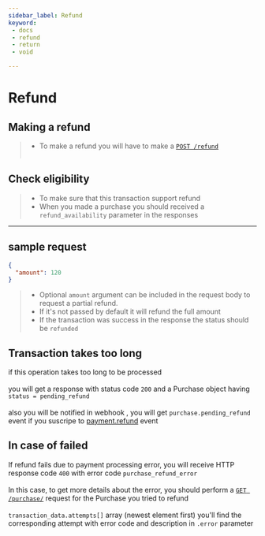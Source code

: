 ```yaml
---
sidebar_label: Refund 
keyword: 
 - docs
 - refund  
 - return 
 - void

---
```


# Refund

## Making a refund 

> - To make a refund you will have to make a <u>[`POST /refund`](../../../api/gateway/purchases-refund)</u> <br></br>

## Check eligibility
> - To make sure that this transaction support refund 
> - When you made a purchase you should received a `refund_availability` parameter in the responses


---
## sample request 

```json
{
  "amount": 120
}
```

> - Optional `amount` argument can be included in the request body to request a partial refund.
> - If it's not passed by default it will refund the full amount
> - If the transaction was success in the response the status should be `refunded`

## Transaction takes too long

if this operation takes too long to be processed <br></br>
you will get a response with status code `200` and a Purchase object having `status = pending_refund` <br></br>
also you will be notified in webhook , you will get `purchase.pending_refund` event if you suscripe to <u>payment.refund</u> event


## In case of failed
If refund fails due to payment processing error, you will receive HTTP response code `400` with error code `purchase_refund_error`<br></br>
In this case, to get more details about the error, you should perform a [`GET /purchase/`](../.../../api/gateway/purchases-read) request for the Purchase you tried to refund<br></br>
`transaction_data.attempts[]` array (newest element first) you'll find the corresponding attempt with error code and description in `.error` parameter
